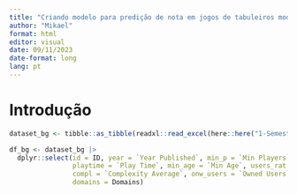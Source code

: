 ```yaml
---
title: "Criando modelo para predição de nota em jogos de tabuleiros modernos"
author: "Mikael"
format: html
editor: visual
date: 09/11/2023
date-format: long
lang: pt
---
```


# Introdução





```r
dataset_bg <- tibble::as_tibble(readxl::read_excel(here::here("1-Semestre/AnaliseDeCorrelacaoRegressao-STC854/Projeto/Dados/BGG_Data_Set.xlsx")))

df_bg <- dataset_bg |>
  dplyr::select(id = ID, year = `Year Published`, min_p = `Min Players`, max_p = `Max Players`,
                playtime = `Play Time`, min_age = `Min Age`, users_rat = `Users Rated`,
                compl = `Complexity Average`, onw_users = `Owned Users`,
                domains = Domains)

```

